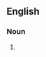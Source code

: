 {{also|dogfight|dog-fight}}
==English==

===Noun===
{{en-noun}}

# {{alternative spelling of|en|dogfight}}